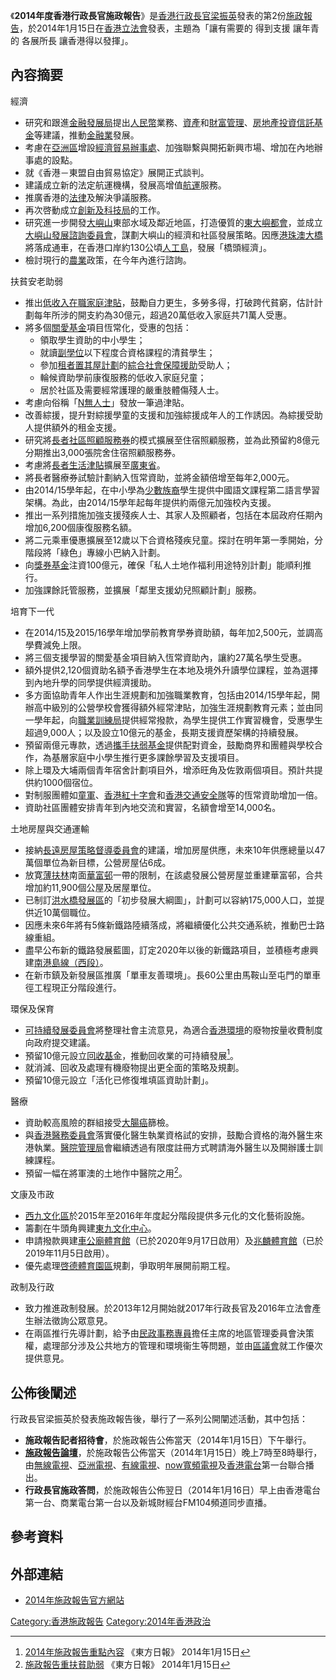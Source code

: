 《'''2014年度香港行政長官施政報告'''》是[[香港行政長官|香港行政長官]][[梁振英|梁振英]]發表的第2份[[香港施政報告|施政報告]]，於2014年1月15日在[[香港立法會|香港立法會]]發表，主題為「讓有需要的 得到支援 讓年青的 各展所長 讓香港得以發揮」。

==內容摘要==
;經濟
*研究和跟進[[金融發展局|金融發展局]]提出[[人民幣|人民幣]]業務、[[資產|資產]]和[[財富管理|財富管理]]、[[房地產|房地產]][[投資|投資]][[信託基金|信託基金]]等建議，推動[[金融業|金融業]]發展。 
*考慮在[[亞洲區|亞洲區]]增設[[香港經濟貿易辦事處_(海外)|經濟貿易辦事處]]、加強聯繫與開拓新興市場、增加在內地辦事處的設點。
*就《香港－東盟自由貿易協定》展開正式談判。
*建議成立新的法定航運機構，發展高增值[[航運|航運]]服務。
*推廣香港的[[香港法律|法律]]及解決爭議服務。
*再次啓動成立[[創新及科技局|創新及科技局]]的工作。
*研究進一步開發[[大嶼山|大嶼山]]東部水域及鄰近地區，打造優質的[[東大嶼都會|東大嶼都會]]，並成立[[大嶼山發展諮詢委員會|大嶼山發展諮詢委員會]]，謀劃大嶼山的經濟和社區發展策略。因應[[港珠澳大橋|港珠澳大橋]]將落成通車，在香港口岸約130公頃[[人工島|人工島]]，發展「橋頭經濟」。
*檢討現行的[[香港農業|農業]]政策，在今年內進行諮詢。
;扶貧安老助弱
*推出[[低收入在職家庭津貼|低收入在職家庭津貼]]，鼓勵自力更生，多勞多得，打破跨代貧窮，估計計劃每年所涉的開支約為30億元，超過20萬低收入家庭共71萬人受惠。
*將多個[[關愛基金|關愛基金]]項目恆常化，受惠的包括：
**領取學生資助的中小學生；
**就讀[[副學位|副學位]]以下程度合資格課程的清貧學生；
**參加[[租者置其屋計劃|租者置其屋計劃]]的[[綜合社會保障援助|綜合社會保障援助]]受助人；
**輪候資助學前康復服務的低收入家庭兒童；
**居於社區及需要經常護理的嚴重肢體傷殘人士。
*考慮向俗稱「[[N無人士|N無人士]]」發放一筆過津貼。
*改善綜援，提升對綜援學童的支援和加強綜援成年人的工作誘因。為綜援受助人提供額外的租金支援。
*研究將[[長者社區照顧服務券|長者社區照顧服務券]]的模式擴展至住宿照顧服務，並為此預留約8億元分期推出3,000張院舍住宿照顧服務券。
*考慮將[[長者生活津貼|長者生活津貼]]擴展至[[廣東省|廣東省]]。
*將長者醫療券試驗計劃納入恆常資助，並將金額倍增至每年2,000元。
*由2014/15學年起，在中小學為[[少數族裔|少數族裔]]學生提供中國語文課程第二語言學習架構。為此，由2014/15學年起每年提供約兩億元加強校內支援。
*推出一系列措施加強支援殘疾人士、其家人及照顧者，包括在本屆政府任期內增加6,200個康復服務名額。
*將二元乘車優惠擴展至12歲以下合資格殘疾兒童。探討在明年第一季開始，分階段將「綠色」專線小巴納入計劃。
*向[[獎券基金|獎券基金]]注資100億元，確保「私人土地作福利用途特別計劃」能順利推行。
*加強課餘託管服務，並擴展「鄰里支援幼兒照顧計劃」服務。
;培育下一代
*在2014/15及2015/16學年增加學前教育學券資助額，每年加2,500元，並調高學費減免上限。
*將三個支援學習的關愛基金項目納入恆常資助內，讓約27萬名學生受惠。
*額外提供2,120個資助名額予香港學生在本地及境外升讀學位課程，並為選擇到內地升學的同學提供經濟援助。
*多方面協助青年人作出生涯規劃和加強職業教育，包括由2014/15學年起，開辦高中級別的公營學校會獲得額外經常津貼，加強生涯規劃教育元素；並由同一學年起，向[[職業訓練局|職業訓練局]]提供經常撥款，為學生提供工作實習機會，受惠學生超過9,000人；以及設立10億元的基金，長期支援資歷架構的持續發展。
*預留兩億元專款，透過[[攜手扶弱基金|攜手扶弱基金]]提供配對資金，鼓勵商界和團體與學校合作，為基層家庭中小學生推行更多課餘學習及支援項目。
*除上環及大埔兩個青年宿舍計劃項目外，增添旺角及佐敦兩個項目。預計共提供約1000個宿位。
*對制服團體如[[童軍|童軍]]、[[香港紅十字會|香港紅十字會]]和[[香港交通安全隊|香港交通安全隊]]等的恆常資助增加一倍。
*資助社區團體安排青年到內地交流和實習，名額會增至14,000名。
;土地房屋與交通運輸
*接納[[長遠房屋策略督導委員會|長遠房屋策略督導委員會]]的建議，增加房屋供應，未來10年供應總量以47萬個單位為新目標，公營房屋佔6成。
*放寛[[薄扶林|薄扶林]]南面[[華富邨|華富邨]]一帶的限制，在該處發展公營房屋並重建華富邨，合共增加約11,900個公屋及居屋單位。
*已制訂[[洪水橋發展區|洪水橋發展區]]的「初步發展大綱圖」，計劃可以容納175,000人口，並提供近10萬個職位。
*因應未來6年將有5條新鐵路陸續落成，將繼續優化公共交通系統，推動巴士路線重組。
*盡早公布新的鐵路發展藍圖，訂定2020年以後的新鐵路項目，並積極考慮興建[[南港島線西段|南港島線（西段）]]。
*在新市鎮及新發展區推廣「單車友善環境」。長60公里由馬鞍山至屯門的單車徑工程現正分階段進行。
;環保及保育
*[[可持續發展委員會|可持續發展委員會]]將整理社會主流意見，為適合[[香港環境|香港環境]]的廢物按量收費制度向政府提交建議。
*預留10億元設立[[回收基金|回收基金]]，推動回收業的可持續發展<ref>[http://orientaldaily.on.cc/cnt/news/20140115/00176_026.html 2014年施政報告重點內容] {{Wayback|url=http://orientaldaily.on.cc/cnt/news/20140115/00176_026.html |date=20140424161123 }} 《東方日報》 2014年1月15日</ref>。
*就消減、回收及處理有機廢物提出更全面的策略及規劃。
*預留10億元設立「活化已修復堆填區資助計劃」。
;醫療
*資助較高風險的群組接受[[大腸癌|大腸癌]]篩檢。
*與[[香港醫務委員會|香港醫務委員會]]落實優化醫生執業資格試的安排，鼓勵合資格的海外醫生來港執業。[[醫院管理局|醫院管理局]]會繼續透過有限度註冊方式聘請海外醫生以及開辦護士訓練課程。
*預留一幅在將軍澳的土地作中醫院之用<ref>[http://orientaldaily.on.cc/cnt/news/20140115/00176_025.html 施政報告重扶貧助弱] {{Wayback|url=http://orientaldaily.on.cc/cnt/news/20140115/00176_025.html |date=20140424160716 }} 《東方日報》 2014年1月15日</ref>。
;文康及市政
*[[西九文化區|西九文化區]]於2015年至2016年年度起分階段提供多元化的文化藝術設施。
*籌劃在牛頭角興建[[東九文化中心|東九文化中心]]。
*申請撥款興建[[車公廟體育館|車公廟體育館]]（已於2020年9月17日啟用）及[[屯門兆麟政府綜合大樓|兆麟體育館]]（已於2019年11月5日啟用）。
*優先處理[[啓德體育園區|啓德體育園區]]規劃，爭取明年展開前期工程。
;政制及行政
*致力推進政制發展。於2013年12月開始就2017年行政長官及2016年立法會產生辦法徵詢公眾意見。
*在兩區推行先導計劃，給予由[[民政事務專員|民政事務專員]]擔任主席的地區管理委員會決策權，處理部分涉及公共地方的管理和環境衞生等問題，並由[[區議會|區議會]]就工作優次提供意見。

==公佈後闡述==
行政長官梁振英於發表施政報告後，舉行了一系列公開闡述活動，其中包括：
*'''施政報告記者招待會'''，於施政報告公佈當天（2014年1月15日）下午舉行。
*'''[[施政論壇|施政報告論壇]]'''，於施政報告公佈當天（2014年1月15日）晚上7時至8時舉行，由[[無線電視|無線電視]]、[[亞洲電視|亞洲電視]]、[[有線電視|有線電視]]、[[now寬頻電視|now寬頻電視]]及[[香港電台|香港電台]]第一台聯合播出。
*'''行政長官施政答問'''，於施政報告公佈翌日（2014年1月16日）早上由香港電台第一台、商業電台第一台以及新城財經台FM104頻道同步直播。

==參考資料==
{{reflist}}

==外部連結==
* [http://www.policyaddress.gov.hk/2014/chi/index.html 2014年施政報告官方網站]{{Wayback|url=http://www.policyaddress.gov.hk/2014/chi/index.html |date=20140116120610 }}

{{歷年香港行政長官施政報告}}


[[Category:香港施政報告|Category:香港施政報告]]
[[Category:2014年香港政治|Category:2014年香港政治]]